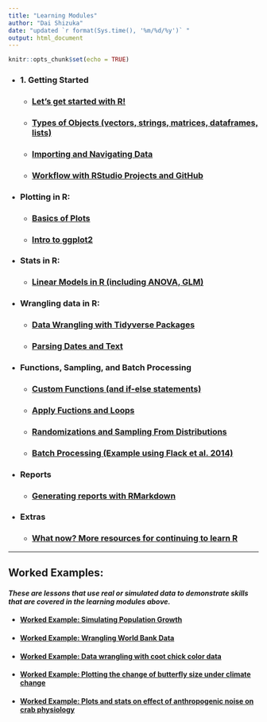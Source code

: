 ```yaml
---
title: "Learning Modules"
author: "Dai Shizuka"
date: "updated `r format(Sys.time(), '%m/%d/%y')` "
output: html_document
---
```


```r
knitr::opts_chunk$set(echo = TRUE)
```

* ### 1. Getting Started

  + ### [Let's get started with R!](01_Intro.html)

  + ### [Types of Objects (vectors, strings, matrices, dataframes, lists)](02_ObjectTypes.html)

  + ### [Importing and Navigating Data](03_Data.html)

  + ### [Workflow with RStudio Projects and GitHub](03_Workflow.html)

* ### Plotting in R:

    + ### [Basics of Plots](pages/Plots_basics.html)
    
    + ### [Intro to ggplot2](pages/ggplot_intro.html)

* ### Stats in R:

    + ### [Linear Models in R (including ANOVA, GLM)](pages/Stats_LinearModels.html)

* ### Wrangling data in R:

    + ### [Data Wrangling with Tidyverse Packages](pages/tidyverse.html)
    
    + ### [Parsing Dates and Text](pages/text_parsing.html)

* ### Functions, Sampling, and Batch Processing

  + ### [Custom Functions (and if-else statements)](pages/Functions.html)

  + ### [Apply Fuctions and Loops](pages/Apply.html)
    
  + ### [Randomizations and Sampling From Distributions](pages/RandomNumbers.html)

  + ### [Batch Processing (Example using Flack et al. 2014)](pages/batch.html) 

* ### Reports

  + ### [Generating reports with RMarkdown](pages/Rmarkdown.html)

* ### Extras
  + ### [What now? More resources for continuing to learn R](pages/resources.html)

***

## Worked Examples: 

#### *These are lessons that use real or simulated data to demonstrate skills that are covered in the learning modules above.*


* #### [Worked Example: Simulating Population Growth](pages/example_PopGrowth.html)

* #### [Worked Example: Wrangling World Bank Data](pages/example_WorldBank.html)

* #### [Worked Example: Data wrangling with coot chick color data](pages/example_CootDataWrangling.html)

* #### [Worked Example: Plotting the change of butterfly size under climate change](pages/Ex1.Plot_Bowden.html)

* #### [Worked Example: Plots and stats on effect of anthropogenic noise on crab physiology](pages/example_Wale.html)

    